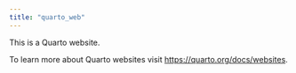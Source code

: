 ```yaml
---
title: "quarto_web"
---
```


This is a Quarto website.

To learn more about Quarto websites visit <https://quarto.org/docs/websites>.
